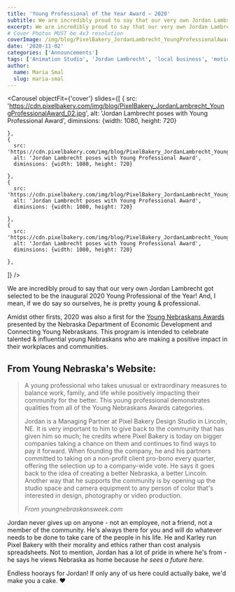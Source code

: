 ```yaml
---
title: 'Young Professional of the Year Award – 2020'
subtitle: We are incredibly proud to say that our very own Jordan Lambrecht got selected to be the inaugural 2020 Young Professional of the Year! 
excerpt: We are incredibly proud to say that our very own Jordan Lambrecht got selected to be the inaugural 2020 Young Professional of the Year! 
# Cover Photos MUST be 4x3 resolution
coverImage: /img/blog/PixelBakery_JordanLambrecht_YoungProfessionalAward_02.jpg
date: '2020-11-02'
categories: ['Announcements']
tags: ['Animation Studio', 'Jordan Lambrecht', 'local business', 'motion design', 'Nebraska', 'Professional awards', 'small business', 'young professional', 'young professional of the year']
author:
  name: Maria Smal
  slug: maria-smal
---
```

<Carousel
objectFit={'cover'}
  slides={[
    {
      src: 'https://cdn.pixelbakery.com/img/blog/PixelBakery_JordanLambrecht_YoungProfessionalAward_02.jpg',
      alt: 'Jordan Lambrecht poses with Young Professional Award',
      diminsions: {width: 1080, height: 720}

    },
    {
      src: 'https://cdn.pixelbakery.com/img/blog/PixelBakery_JordanLambrecht_YoungProfessionalAward_03.jpg',
      alt: 'Jordan Lambrecht poses with Young Professional Award',
      diminsions: {width: 1080, height: 720}

    },
    {
      src: 'https://cdn.pixelbakery.com/img/blog/PixelBakery_JordanLambrecht_YoungProfessionalAward_04.jpg',
      alt: 'Jordan Lambrecht poses with Young Professional Award',
      diminsions: {width: 1080, height: 720}

    },
    {
      src: 'https://cdn.pixelbakery.com/img/blog/PixelBakery_JordanLambrecht_YoungProfessionalAward_01.jpg',
      alt: 'Jordan Lambrecht poses with Young Professional Award',
      diminsions: {width: 1080, height: 720}

    },
  ]}
/> 

We are incredibly proud to say that our very own Jordan Lambrecht got selected to be the inaugural 2020 Young Professional of the Year! And, I mean, if we do say so ourselves, he *is* pretty young & professional.

Amidst other firsts, 2020 was also a first for the [Young Nebraskans Awards](https://youngnebraskansweek.com/awards/) presented by the Nebraska Department of Economic Development and Connecting Young Nebraskans. This program is intended to celebrate talented & influential young Nebraskans who are making a positive impact in their workplaces and communities.

## From Young Nebraska's Website:

> A young professional who takes unusual or extraordinary measures to balance work, family, and life while positively impacting their community for the better. This young professional demonstrates qualities from all of the Young Nebraskans Awards categories.
>
> Jordan is a Managing Partner at Pixel Bakery Design Studio in Lincoln, NE. It is very important to him to give back to the community that has given him so much; he credits where Pixel Bakery is today on bigger companies taking a chance on them and continues to find ways to pay it forward. When founding the company, he and his partners committed to taking on a non-profit client pro-bono every quarter, offering the selection up to a company-wide vote. He says it goes back to the idea of creating a better Nebraska, a better Lincoln. Another way that he supports the community is by opening up the studio space and camera equipment to any person of color that's interested in design, photography or video production.
>
>*From youngnebraskansweek.com*

Jordan never gives up on anyone - not an employee, not a friend, not a member of the community. He's always there for you and will do whatever needs to be done to take care of the people in his life. He and Karley run Pixel Bakery with their morality and ethics rather than cost analysis spreadsheets. Not to mention, Jordan has a lot of pride in where he's from - he says he views Nebraska as home because *he sees a future here.*

Endless hoorays for Jordan! If only any of us here could actually bake, we'd make you a cake. ♥